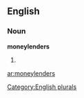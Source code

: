 
==English==

===Noun===
'''moneylenders'''

# {{plural of|[[moneylender]]}}

[[Category:English plurals]]

[[ar:moneylenders]]
